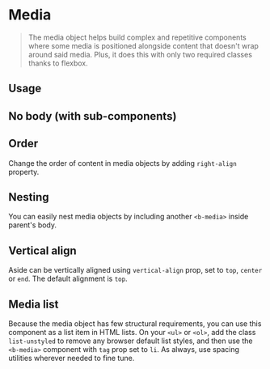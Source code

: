 

<Meta of={MediaStory} />

# Media

> The media object helps build complex and repetitive components where some media is positioned
> alongside content that doesn't wrap around said media. Plus, it does this with only two required
> classes thanks to flexbox.

<Canvas of={MediaStory.Media} />

## Usage

<Canvas of={MediaStory.Usage} />

## No body (with sub-components)

<Canvas of={MediaStory.NoBodyWithSubComponents} />

## Order

Change the order of content in media objects by adding `right-align` property.

<Canvas of={MediaStory.Order} />

## Nesting

You can easily nest media objects by including another `<b-media>` inside parent's body.

## Vertical align

Aside can be vertically aligned using `vertical-align` prop, set to `top`, `center` or `end`. The
default alignment is `top`.

## Media list

Because the media object has few structural requirements, you can use this component as a list item
in HTML lists. On your `<ul>` or `<ol>`, add the class `list-unstyled` to remove any browser default
list styles, and then use the `<b-media>` component with `tag` prop set to `li`. As always, use
spacing utilities wherever needed to fine tune.

<Canvas of={MediaStory.MediaList} />


